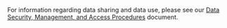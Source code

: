 For information regarding data sharing and data use, please see our [Data Security, Management, and Access Procedures]({portalURL}/faq/data-security) document.
